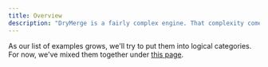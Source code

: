 ```yaml
---
title: Overview
description: "DryMerge is a fairly complex engine. That complexity comes with expressive power, but it can be hard to absorb everything and get started. We've put together some examples of how you can use DryMerge to solve common problems. Oftentimes, it's sufficient to provide a few examples to an LLM and ask it to make yours with the others as a basis. Or, ask our docs to do it!"
---
```


As our list of examples grows, we'll try to put them into logical categories. For now, we've mixed them together under [this page](/examples/foundations/page).